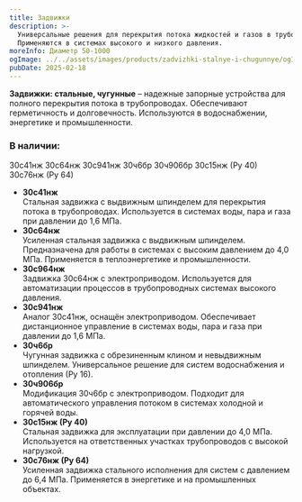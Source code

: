 ```yaml
---
title: Задвижки
description: >-
  Универсальные решения для перекрытия потока жидкостей и газов в трубопроводах.
  Применяются в системах высокого и низкого давления.
moreInfo: Диаметр 50-1000
ogImage: ../../assets/images/products/zadvizhki-stalnye-i-chugunnye/ogImage.png
pubDate: 2025-02-18
---
```

**Задвижки: стальные, чугунные** – надежные запорные устройства для полного перекрытия потока в трубопроводах. Обеспечивают герметичность и долговечность. Используются в водоснабжении, энергетике и промышленности.&#x20;

### **В наличии:**

<GridInfo>
  <BlockInfo>
    &#x20;30с41нж
  </BlockInfo>

  <BlockInfo>
    &#x20;30с64нж
  </BlockInfo>

  <BlockInfo>
    &#x20;30с941нж
  </BlockInfo>

  <BlockInfo>
    &#x20;30ч6бр
  </BlockInfo>

  <BlockInfo>
    &#x20;30ч906бр
  </BlockInfo>

  <BlockInfo>
    &#x20;30с15нж (Ру 40)
  </BlockInfo>

  <BlockInfo>
    &#x20;30с76нж (Ру 64)
  </BlockInfo>
</GridInfo>

* **30с41нж** \
  Стальная задвижка с выдвижным шпинделем для перекрытия потока в трубопроводах. Используется в системах воды, пара и газа при давлении до 1,6 МПа.
* **30с64нж** \
  Усиленная стальная задвижка с выдвижным шпинделем. Предназначена для работы в системах с высоким давлением до 4,0 МПа. Применяется в теплоэнергетике и промышленности.
* **30с964нж** \
  Задвижка 30с64нж с электроприводом. Используется для автоматизации процессов в трубопроводных системах высокого давления.
* **30с941нж** \
  Аналог 30с41нж, оснащён электроприводом. Обеспечивает дистанционное управление в системах воды, пара и газа при давлении до 1,6 МПа.
* **30ч6бр** \
  Чугунная задвижка с обрезиненным клином и невыдвижным шпинделем. Универсальное решение для систем водоснабжения и отопления (Ру 16).
* **30ч906бр** \
  Модификация 30ч6бр с электроприводом. Подходит для автоматического управления потоком в системах холодной и горячей воды.
* **30с15нж (Ру 40)** \
  Стальная задвижка для эксплуатации при давлении до 4,0 МПа. Используется на ответственных участках трубопроводов с высокой нагрузкой.
* **30с76нж (Ру 64)** \
  Усиленная задвижка стального исполнения для систем с давлением до 6,4 МПа. Применяется в энергетике и на промышленных объектах.
